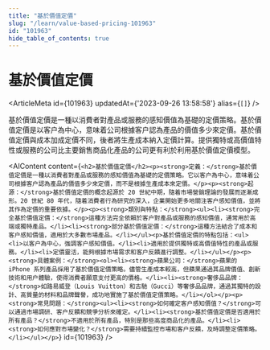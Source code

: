```yaml
---
title: "基於價值定價"
slug: "/learn/value-based-pricing-101963"
id: "101963"
hide_table_of_contents: true
---
```



# 基於價值定價

<ArticleMeta id={101963} updatedAt={'2023-09-26 13:58:58'} alias={`[]`} />
<div className='border-solid border-b border-t-0 my-4 border-[var(--ifm-color-gray-300)]' />

基於價值定價是一種以消費者對產品或服務的感知價值為基礎的定價策略。基於價值定價是以客户為中心，意味着公司根據客户認為產品的價值多少來定價。基於價值定價與成本加成定價不同，後者將生產成本納入定價計算。提供獨特或高價值特性或服務的公司比主要銷售商品化產品的公司更有利於利用基於價值定價模型。

<AIContent content={`<h2>基於價值定價</h2><p><strong>定義：</strong>基於價值定價是一種以消費者對產品或服務的感知價值為基礎的定價策略。它以客户為中心，意味着公司根據客户認為產品的價值多少來定價，而不是根據生產成本來定價。</p><p><strong>起源：</strong>基於價值定價的概念起源於 20 世紀中期，隨着市場營銷理論的發展而逐漸成形。20 世紀 80 年代，隨着消費者行為研究的深入，企業開始更多地關注客户感知價值，並將其作為定價的重要依據。</p><p><strong>類別與特點：</strong><ul><li><strong>完全基於價值定價：</strong>這種方法完全依賴於客户對產品或服務的感知價值，通常用於高端或獨特產品。</li><li><strong>部分基於價值定價：</strong>這種方法結合了成本和客户感知價值，適用於大多數市場產品。</li></ul><p>基於價值定價的特點包括：<ul><li>以客户為中心，強調客户感知價值。</li><li>適用於提供獨特或高價值特性的產品或服務。</li><li>定價靈活，能夠根據市場需求和客户反饋進行調整。</li></ul></p><p><strong>具體案例：</strong><ol><li><strong>蘋果公司：</strong>蘋果的 iPhone 系列產品採用了基於價值定價策略。儘管生產成本較高，但蘋果通過其品牌價值、創新技術和用户體驗，使得消費者願意支付更高的價格。</li><li><strong>奢侈品品牌：</strong>如路易威登（Louis Vuitton）和古馳（Gucci）等奢侈品品牌，通過其獨特的設計、高質量的材料和品牌聲譽，成功地實施了基於價值定價策略。</li></ol></p><p><strong>常見問題：</strong><ul><li><strong>如何確定客户感知價值？</strong>可以通過市場調研、客户反饋和競爭分析來確定。</li><li><strong>基於價值定價是否適用於所有產品？</strong>不適用於所有產品，特別是那些高度商品化的產品。</li><li><strong>如何應對市場變化？</strong>需要持續監控市場和客户反饋，及時調整定價策略。</li></ul></p>`} id={101963} />
